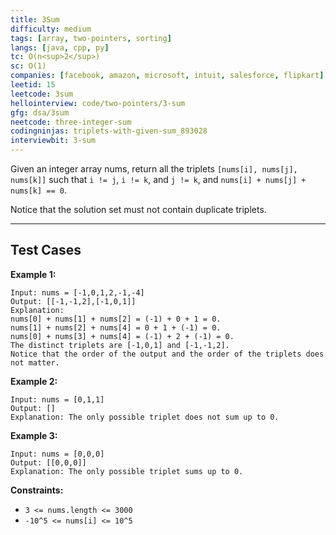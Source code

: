 ```yaml
---
title: 3Sum
difficulty: medium
tags: [array, two-pointers, sorting]
langs: [java, cpp, py]
tc: O(n<sup>2</sup>)
sc: O(1)
companies: [facebook, amazon, microsoft, intuit, salesforce, flipkart]
leetid: 15
leetcode: 3sum
hellointerview: code/two-pointers/3-sum
gfg: dsa/3sum
neetcode: three-integer-sum
codingninjas: triplets-with-given-sum_893028
interviewbit: 3-sum
---
```

Given an integer array nums, return all the triplets `[nums[i], nums[j], nums[k]]` such that `i != j`, `i != k`, and `j != k`, and `nums[i] + nums[j] + nums[k] == 0`.

Notice that the solution set must not contain duplicate triplets.

---
## Test Cases
**Example 1:**

```
Input: nums = [-1,0,1,2,-1,-4]
Output: [[-1,-1,2],[-1,0,1]]
Explanation: 
nums[0] + nums[1] + nums[2] = (-1) + 0 + 1 = 0.
nums[1] + nums[2] + nums[4] = 0 + 1 + (-1) = 0.
nums[0] + nums[3] + nums[4] = (-1) + 2 + (-1) = 0.
The distinct triplets are [-1,0,1] and [-1,-1,2].
Notice that the order of the output and the order of the triplets does not matter.
```
**Example 2:**

```
Input: nums = [0,1,1]
Output: []
Explanation: The only possible triplet does not sum up to 0.
```
**Example 3:**

```
Input: nums = [0,0,0]
Output: [[0,0,0]]
Explanation: The only possible triplet sums up to 0.
```

**Constraints:**

* `3 <= nums.length <= 3000`
* `-10^5 <= nums[i] <= 10^5`
